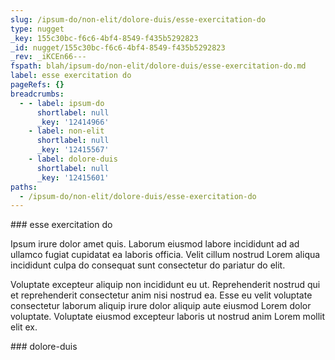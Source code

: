 ```yaml
---
slug: /ipsum-do/non-elit/dolore-duis/esse-exercitation-do
type: nugget
_key: 155c30bc-f6c6-4bf4-8549-f435b5292823
_id: nugget/155c30bc-f6c6-4bf4-8549-f435b5292823
_rev: _iKCEn66---
fspath: blah/ipsum-do/non-elit/dolore-duis/esse-exercitation-do.md
label: esse exercitation do
pageRefs: {}
breadcrumbs:
  - - label: ipsum-do
      shortlabel: null
      _key: '12414966'
    - label: non-elit
      shortlabel: null
      _key: '12415567'
    - label: dolore-duis
      shortlabel: null
      _key: '12415601'
paths:
  - /ipsum-do/non-elit/dolore-duis/esse-exercitation-do
---
```


<NuggetArea>
<Nugget slug="/ipsum-do/non-elit/dolore-duis/esse-exercitation-do" type="nugget" _key="155c30bc-f6c6-4bf4-8549-f435b5292823" _id="nugget/155c30bc-f6c6-4bf4-8549-f435b5292823" _rev="_iKCEn66---" fspath="blah/ipsum-do/non-elit/dolore-duis/esse-exercitation-do.md" label="esse exercitation do" paths="/ipsum-do/non-elit/dolore-duis/esse-exercitation-do">
<NuggetBody>
### esse exercitation do

Ipsum irure dolor amet quis. Laborum eiusmod labore incididunt ad ad ullamco fugiat cupidatat ea laboris officia. Velit cillum nostrud Lorem aliqua incididunt culpa do consequat sunt consectetur do pariatur do elit.

Voluptate excepteur aliquip non incididunt eu ut. Reprehenderit nostrud qui et reprehenderit consectetur anim nisi nostrud ea. Esse eu velit voluptate consectetur laborum aliquip irure dolor aliquip aute eiusmod Lorem dolor voluptate. Voluptate eiusmod excepteur laboris ut nostrud anim Lorem mollit elit ex.

</NuggetBody>
<Breadcrumbs>
<Crumbs>
<Crumb _key="12414966" label="ipsum-do" /><Crumb _key="12415567" label="non-elit" /><Crumb _key="12415601" label="dolore-duis" />
</Crumbs>
</Breadcrumbs>
</Nugget>

<NuggetsInbound>
</NuggetsInbound>
<NuggetsOutbound>
</NuggetsOutbound>
</NuggetArea>
<PassagesInbound>
<Passage direction="inbound" type="passage" _key="12415601" _id="passage/12415601" _rev="_iKCEn62--_" label="dolore-duis" passage="dolore-duis" fspath="blah/ipsum-do/non-elit/dolore-duis" paths="/ipsum-do/non-elit/dolore-duis" slug="/ipsum-do/non-elit/dolore-duis">
<NuggetBody>
### dolore-duis

</NuggetBody>
<Breadcrumbs>
<Crumbs>
<Crumb _key="12414966" label="ipsum-do" /><Crumb _key="12415567" label="non-elit" />
</Crumbs>
</Breadcrumbs>
</Passage>

</PassagesInbound>
<PassagesOutbound>
</PassagesOutbound>